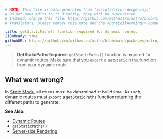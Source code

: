 ```yaml
---
# NOTE: This file is auto-generated from 'scripts/error-docgen.mjs'
# Do not make edits to it directly, they will be overwritten.
# Instead, change this file: https://github.com/withastro/astro/blob/main/packages/astro/src/core/errors/errors-data.ts
# Translators, please remove this note and the <DontEditWarning/> component.

title: getStaticPaths() function required for dynamic routes.
i18nReady: true
githubURL: https://github.com/withastro/astro/blob/main/packages/astro/src/core/errors/errors-data.ts
---
```


<DontEditWarning />


> **GetStaticPathsRequired**: `getStaticPaths()` function is required for dynamic routes. Make sure that you `export` a `getStaticPaths` function from your dynamic route.

## What went wrong?
In [Static Mode](/en/core-concepts/routing/#static-ssg-mode), all routes must be determined at build time. As such, dynamic routes must `export` a `getStaticPaths` function returning the different paths to generate.

**See Also:**
-  [Dynamic Routes](/en/core-concepts/routing/#dynamic-routes)
-  [`getStaticPaths()`](/en/reference/api-reference/#getstaticpaths)
-  [Server-side Rendering](/en/guides/server-side-rendering/)


